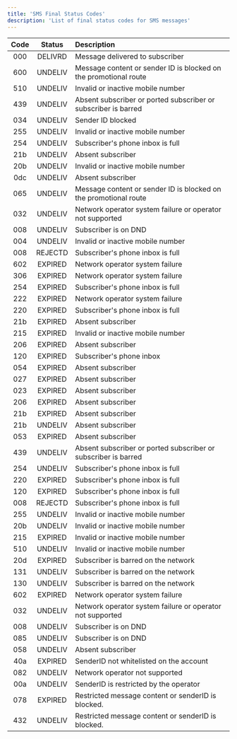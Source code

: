 ```yaml
---
title: 'SMS Final Status Codes'
description: 'List of final status codes for SMS messages'
---
```


| Code | Status  | Description                                                      |
|:----:|:-------:|:-----------------------------------------------------------------|
| 000  | DELIVRD | Message delivered to subscriber                                  |
| 600  | UNDELIV | Message content or sender ID is blocked on the promotional route |
| 510  | UNDELIV | Invalid or inactive mobile number                                |
| 439  | UNDELIV | Absent subscriber or ported subscriber or subscriber is barred   |
| 034  | UNDELIV | Sender ID blocked                                                |
| 255  | UNDELIV | Invalid or inactive mobile number                                |
| 254  | UNDELIV | Subscriber's phone inbox is full                                 |
| 21b  | UNDELIV | Absent subscriber                                                |
| 20b  | UNDELIV | Invalid or inactive mobile number                                |
| 0dc  | UNDELIV | Absent subscriber                                                |
| 065  | UNDELIV | Message content or sender ID is blocked on the promotional route |
| 032  | UNDELIV | Network operator system failure or operator not supported        |
| 008  | UNDELIV | Subscriber is on DND                                             |
| 004  | UNDELIV | Invalid or inactive mobile number                                |
| 008  | REJECTD | Subscriber's phone inbox is full                                 |
| 602  | EXPIRED | Network operator system failure                                  |
| 306  | EXPIRED | Network operator system failure                                  |
| 254  | EXPIRED | Subscriber's phone inbox is full                                 |
| 222  | EXPIRED | Network operator system failure                                  |
| 220  | EXPIRED | Subscriber's phone inbox is full                                 |
| 21b  | EXPIRED | Absent subscriber                                                |
| 215  | EXPIRED | Invalid or inactive mobile number                                |
| 206  | EXPIRED | Absent subscriber                                                |
| 120  | EXPIRED | Subscriber's phone inbox                                         |
| 054  | EXPIRED | Absent subscriber                                                |                                          |
| 027  | EXPIRED | Absent subscriber                                                |
| 023  | EXPIRED | Absent subscriber                                                |
| 206  | EXPIRED | Absent subscriber                                                |
| 21b  | EXPIRED | Absent subscriber                                                |
| 21b  | UNDELIV | Absent subscriber                                                |
| 053  | EXPIRED | Absent subscriber                                                |
| 439  | UNDELIV | Absent subscriber or ported subscriber or subscriber is barred   |
| 254  | UNDELIV | Subscriber's phone inbox is full                                 |                              |
| 220  | EXPIRED | Subscriber's phone inbox is full                                 |
| 120  | EXPIRED | Subscriber's phone inbox is full                                 |
| 008  | REJECTD | Subscriber's phone inbox is full                                 |
| 255  | UNDELIV | Invalid or inactive mobile number                                |
| 20b  | UNDELIV | Invalid or inactive mobile number                                |
| 215  | EXPIRED | Invalid or inactive mobile number                                |                          |
| 510  | UNDELIV | Invalid or inactive mobile number                                |
| 20d  | EXPIRED | Subscriber is barred on the network                              |
| 131  | UNDELIV | Subscriber is barred on the network                              |
| 130  | UNDELIV | Subscriber is barred on the network                              |
| 602  | EXPIRED | Network operator system failure                                  |
| 032  | UNDELIV | Network operator system failure or operator not supported        |
| 008  | UNDELIV | Subscriber is on DND                                             |
| 085  | UNDELIV | Subscriber is on DND                                             |
| 058  | UNDELIV | Absent subscriber                                                |
| 40a  | EXPIRED | SenderID not whitelisted on the account                          |
| 082  | UNDELIV | Network operator not supported                                   |
| 00a  | UNDELIV | SenderID is restricted by the operator                           |
| 078  | EXPIRED | Restricted message content or senderID is blocked.               |
| 432  | UNDELIV | Restricted message content or senderID is blocked.               |